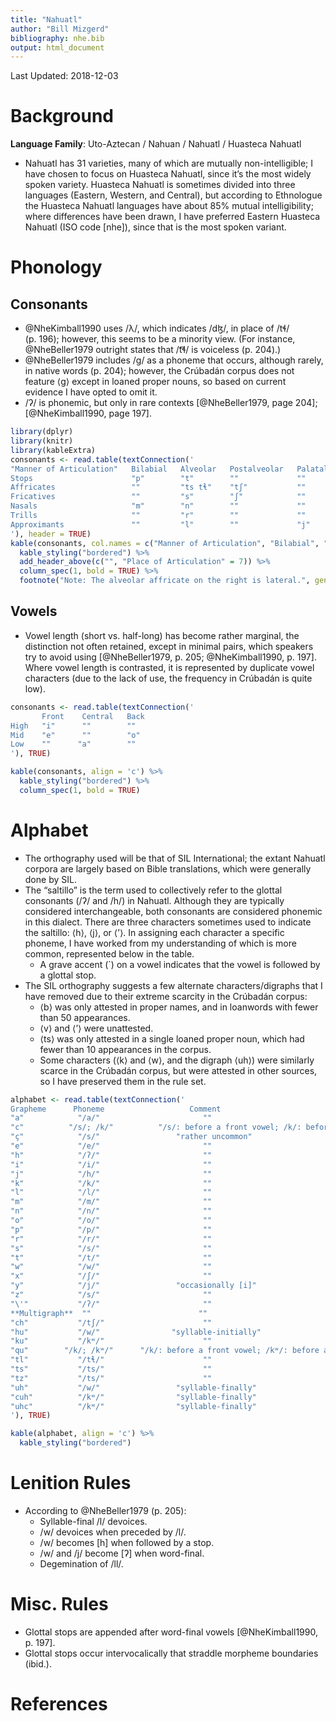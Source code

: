 ```yaml
---
title: "Nahuatl"
author: "Bill Mizgerd"
bibliography: nhe.bib
output: html_document
---
```


Last Updated: 2018-12-03

# Background

**Language Family**: Uto-Aztecan / Nahuan / Nahuatl / Huasteca Nahuatl

* Nahuatl has 31 varieties, many of which are mutually non-intelligible; I have chosen to focus on Huasteca Nahuatl, since it's the most widely spoken variety. Huasteca Nahuatl is sometimes divided into three languages (Eastern, Western, and Central), but according to Ethnologue the Huasteca Nahuatl languages have about 85% mutual intelligibility; where differences have been drawn, I have preferred Eastern Huasteca Nahuatl (ISO code [nhe]), since that is the most spoken variant.

# Phonology

## Consonants

* @NheKimball1990 uses /λ/, which indicates /dɮ/, in place of /tɬ/ (p. 196); however, this seems to be a minority view. (For instance, @NheBeller1979 outright states that /t͡ɬ/ is voiceless (p. 204).)
* @NheBeller1979 includes /ɡ/ as a phoneme that occurs, although rarely, in native words (p. 204); however, the Crúbadán corpus does not feature ⟨g⟩ except in loaned proper nouns, so based on current evidence I have opted to omit it.
* /ʔ/ is phonemic, but only in rare contexts [@NheBeller1979, page 204]; [@NheKimball1990, page 197].

```r
library(dplyr)
library(knitr)
library(kableExtra)
consonants <- read.table(textConnection('
"Manner of Articulation"   Bilabial   Alveolar   Postalveolar   Palatal    Velar  Labiovelar   Glottal
Stops                      "p"        "t"        ""             ""         "k"    "kʷ"         "ʔ"
Affricates                 ""         "ts tɬ"    "tʃ"           ""         ""     ""           ""
Fricatives                 ""         "s"        "ʃ"            ""         ""     ""           "h"
Nasals                     "m"        "n"        ""             ""         ""     ""           ""
Trills                     ""         "r"        ""             ""         ""     ""           ""
Approximants               ""         "l"        ""             "j"        ""     "w"          ""
'), header = TRUE)
kable(consonants, col.names = c("Manner of Articulation", "Bilabial", "Alveolar", "Postalveolar", "Palatal", "Velar", "Labiovelar", "Glottal"), align = 'c') %>%
  kable_styling("bordered") %>%
  add_header_above(c("", "Place of Articulation" = 7)) %>%
  column_spec(1, bold = TRUE) %>%
  footnote("Note: The alveolar affricate on the right is lateral.", general_title = "")
```

## Vowels

* Vowel length (short vs. half-long) has become rather marginal, the distinction not often retained, except in minimal pairs, which speakers try to avoid using [@NheBeller1979, p. 205; @NheKimball1990, p. 197]. Where vowel length is contrasted, it is represented by duplicate vowel characters (due to the lack of use, the frequency in Crúbadán is quite low).

```r
consonants <- read.table(textConnection('
       Front    Central   Back
High   "i"      ""        ""
Mid    "e"      ""        "o"
Low    ""      "a"        ""
'), TRUE)

kable(consonants, align = 'c') %>%
  kable_styling("bordered") %>%
  column_spec(1, bold = TRUE)
```

# Alphabet

* The orthography used will be that of SIL International; the extant Nahuatl corpora are largely based on Bible translations, which were generally done by SIL.
* The "saltillo" is the term used to collectively refer to the glottal consonants (/ʔ/ and /h/) in Nahuatl. Although they are typically considered interchangeable, both consonants are considered phonemic in this dialect. There are three characters sometimes used to indicate the saltillo: ⟨h⟩, ⟨j⟩, or ⟨'⟩. In assigning each character a specific phoneme, I have worked from my understanding of which is more common, represented below in the table.
    - A grave accent (\`) on a vowel indicates that the vowel is followed by a glottal stop.
* The SIL orthography suggests a few alternate characters/digraphs that I have removed due to their extreme scarcity in the Crúbadán corpus:
    - ⟨b⟩ was only attested in proper names, and in loanwords with fewer than 50 appearances.
    - ⟨v⟩ and ⟨'⟩ were unattested.
    - ⟨ts⟩ was only attested in a single loaned proper noun, which had fewer than 10 appearances in the corpus.
    - Some characters (⟨k⟩ and ⟨w⟩, and the digraph ⟨uh⟩) were similarly scarce in the Crúbadán corpus, but were attested in other sources, so I have preserved them in the rule set.

```r

alphabet <- read.table(textConnection('
Grapheme      Phoneme                   Comment
"a"            "/a/"                       ""
"c"          "/s/; /k/"          "/s/: before a front vowel; /k/: before a back vowel"  
"ç"            "/s/"                 "rather uncommon"  
"e"            "/e/"                       ""
"h"            "/ʔ/"                       ""
"i"            "/i/"                       ""
"j"            "/h/"                       ""
"k"            "/k/"                       ""
"l"            "/l/"                       ""
"m"            "/m/"                       ""
"n"            "/n/"                       ""
"o"            "/o/"                       ""
"p"            "/p/"                       ""
"r"            "/r/"                       ""
"s"            "/s/"                       ""
"t"            "/t/"                       ""
"w"            "/w/"                       ""  
"x"            "/ʃ/"                       ""
"y"            "/j/"                 "occasionally [i]"
"z"            "/s/"                       ""
"\'"           "/ʔ/"                       ""
**Multigraph**  ""                        ""
"ch"           "/tʃ/"                      ""
"hu"           "/w/"                "syllable-initially"  
"ku"           "/kʷ/"                      ""
"qu"        "/k/; /kʷ/"      "/k/: before a front vowel; /kʷ/: before a back vowel"  
"tl"           "/tɬ/"                      ""
"ts"           "/ts/"                      ""
"tz"           "/ts/"                      ""
"uh"           "/w/"                 "syllable-finally"  
"cuh"          "/kʷ/"                "syllable-finally"  
"uhc"          "/kʷ/"                "syllable-finally"
'), TRUE)

kable(alphabet, align = 'c') %>%
  kable_styling("bordered")
```

# Lenition Rules

* According to @NheBeller1979 (p. 205):
    - Syllable-final /l/ devoices.
    - /w/ devoices when preceded by /l/.
    - /w/ becomes [h] when followed by a stop.
    - /w/ and /j/ become [ʔ] when word-final.
    - Degemination of /ll/.

# Misc. Rules

* Glottal stops are appended after word-final vowels [@NheKimball1990, p. 197].
* Glottal stops occur intervocalically that straddle morpheme boundaries (ibid.).

# References
